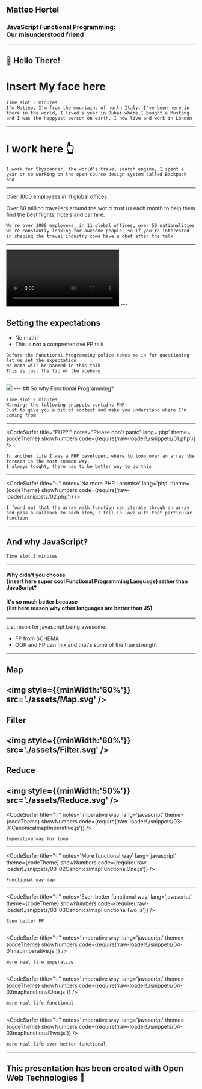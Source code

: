 

<Head>
  <title>JavaScript Functional Programming: Our misunderstood friend</title>
  <meta name='twitter:card' content='summary_large_image' />
  <meta name='twitter:site' content='@MHDev91' />
  <meta name='twitter:title' content='JavaScript Functional Programming: Our misunderstood friend' />
  <meta name='twitter:description' content="Functional Programming in JavaScript, is hard, difficult to understand, and you need a PhD in applied maths to use it in production. In this talk I’ll try to explain why that's not the truth by showing a practical approach to some fundamental FP concepts and how to apply them to your code base today. By the end of the talk you'll hopefully have some understanding on some Functional Programming principles and how to apply them to your code base but most importantly when and how apply those principles" />
  <meta name='twitter:image' content='TODO: Add image' />
</Head>


## Matteo Hertel
### JavaScript Functional Programming:<br /> Our misunderstood friend
---


## 👋 Hello There! 

# Insert My face here
```notes
Time slot 3 minutes
I'm Matteo, I'm from the mountains of north Italy, I've been here in there in the world, I lived a year in Dubai where I bought a Mustang and I was the happyest person on earth, I now live and work in London

```
---

# I work here 👆

```notes
I work for Skyscanner, the world's travel search engine, I spent a year or so working on the open source design system called Backpack  and 
```
---

Over 1000 employees in 11 global offices

Over 80 million travellers around the world trust us each month to help them find the best flights, hotels and car hire.

```notes
We're over 1000 employees, in 11 global offices, over 50 nationalities
we're constantly looking for awesome people, so if you're interested in shaping the travel industry come have a chat after the talk
```
---
<video controls={true} >
 <source src="./assets/video.mp4" type="video/mp4" />
</video>
---

## Setting the expectations

<ul>
<Appear>
  <li>No math!</li>
  <li>This is <b>not</b> a comprehensive FP talk</li>
</Appear>
</ul>

```notes
Before the Functional Programming police takes me in for questioning let me set the expectation
No math will be harmed in this talk
This is just the tip of the iceberg
```
---

<Image size='100%' src='./assets/JustTheBeginning.gif' />
---
## So why Functional Programming?

```notes
Time slot 2 minutes
Warning: the following snippets contains PHP!
Just to give you a bit of context and make you understand where I'm coming from
```
---
<CodeSurfer
title="PHP?!"
notes="Please don't panic"
lang='php'
theme={codeTheme}
showNumbers
code={require('raw-loader!./snippets/01.php')}
/>

```notes
In another life I was a PHP developer, where to loop over an array the foreach is the most common way.
I always tought, there has to be better way to do this
```
---
<CodeSurfer
title="💡"
notes='No more PHP I promise'
lang='php'
theme={codeTheme}
showNumbers
code={require('raw-loader!./snippets/02.php')}
/>

```notes
I found out that the array_walk function can iterate throgh an array and pass a callback to each item, I fell in love with that particular function.
```
---
## And why JavaScript?

```notes
Time slot 3 minutes
```
---
#### Why didn't you choose <br/> {insert here super cool Functional Programming Language} rather than JavaScript?
#### It's so much better because <br />{list here reason why other languages are better than JS}
---
List reson for javascript being awesome:
- FP from SCHEMA
- OOP and FP can mix and that's some of the true strenght
---

## Map
<img style={{minWidth:'60%'}} src='./assets/Map.svg' />
---

## Filter
<img style={{minWidth:'60%'}} src='./assets/Filter.svg' />
---

## Reduce
<img style={{minWidth:'50%'}} src='./assets/Reduce.svg' />
---
<CodeSurfer
title="💡"
notes='Imperative way'
lang='javascript'
theme={codeTheme}
showNumbers
code={require('raw-loader!./snippets/03-01CanonicalmapImperative.js')}
/>

```notes
Imperative way for loop
```
---
<CodeSurfer
title="💡"
notes='More functional way'
lang='javascript'
theme={codeTheme}
showNumbers
code={require('raw-loader!./snippets/03-02CanonicalmapFunctionalOne.js')}
/>

```notes
Functional way map
```
---
<CodeSurfer
title="💡"
notes='Even better functional way'
lang='javascript'
theme={codeTheme}
showNumbers
code={require('raw-loader!./snippets/03-03CanonicalmapFunctionalTwo.js')}
/>

```notes
Even better FP
```
---
<CodeSurfer
title="💡"
notes='Imperative way'
lang='javascript'
theme={codeTheme}
showNumbers
code={require('raw-loader!./snippets/04-01mapImperative.js')}
/>

```notes
more real life imperative
```
---
<CodeSurfer
title="💡"
notes='Imperative way'
lang='javascript'
theme={codeTheme}
showNumbers
code={require('raw-loader!./snippets/04-02mapFunctionalOne.js')}
/>

```notes
more real life functional
```
---
<CodeSurfer
title="💡"
notes='Imperative way'
lang='javascript'
theme={codeTheme}
showNumbers
code={require('raw-loader!./snippets/04-03mapFunctionalTwo.js')}
/>

```notes
more real life even better functional
```
---
## This presentation has been created with Open Web Technologies 💪
